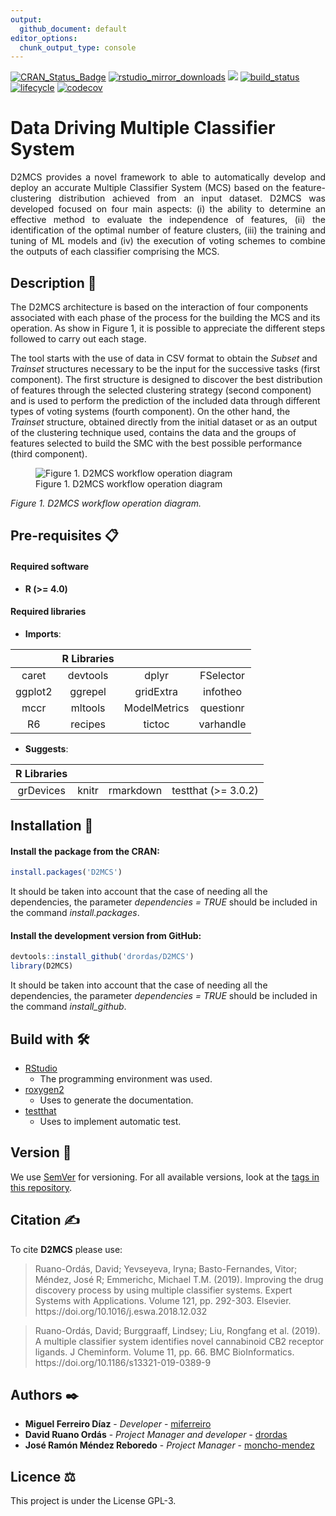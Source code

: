 ```yaml
---
output:
  github_document: default
editor_options: 
  chunk_output_type: console
---
```

[![CRAN_Status_Badge](http://www.r-pkg.org/badges/version/D2MCS)](https://cran.r-project.org/package=D2MCS)
[![rstudio_mirror_downloads](http://cranlogs.r-pkg.org/badges/D2MCS)](https://github.com/metacran/cranlogs.app)
[![](https://cranlogs.r-pkg.org/badges/grand-total/D2MCS)](https://cran.r-project.org/package=D2MCS)
[![build_status](https://travis-ci.com/drordas/D2MCS.svg?branch=develop)](https://travis-ci.com/drordas/D2MCS)
[![lifecycle](https://img.shields.io/badge/lifecycle-maturing-blue.svg)](https://www.tidyverse.org/lifecycle/#maturing)
[![codecov](https://codecov.io/gh/drordas/D2MCS/branch/develop/graph/badge.svg)](https://codecov.io/gh/drordas/D2MCS)

# Data Driving Multiple Classifier System

<div style = "text-align: justify">
D2MCS provides a novel framework to able to automatically develop and deploy an accurate Multiple Classifier System (MCS) based on the feature-clustering distribution achieved from an input dataset. D2MCS was developed focused on four main aspects: (i) the ability to determine an effective method to evaluate the independence of features, (ii) the identification of the optimal number of feature clusters, (iii) the training and tuning of ML models and (iv) the execution of voting schemes to combine the outputs of each classifier comprising the MCS.
</div>

## Description 📄

The D2MCS architecture is based on the interaction of four components associated with each phase of the process for the building the MCS and its operation. As show in Figure 1, it is possible to appreciate the different steps followed to carry out each stage.

The tool starts with the use of data in CSV format to obtain the *Subset* and *Trainset* structures necessary to be the input for the successive tasks (first component). The first structure is designed to discover the best distribution of features through the selected clustering strategy (second component) and is used to perform the prediction of the included data through different types of voting systems (fourth component). On the other hand, the *Trainset* structure, obtained directly from the initial dataset or as an output of the clustering technique used, contains the data and the groups of features selected to build the SMC with the best possible performance (third component).

![Figure 1. D2MCS workflow operation diagram](additional-material/workflow-operation.png)

*Figure 1. D2MCS workflow operation diagram.*

## Pre-requisites 📋

#### Required software

  - **R (\>= 4.0)**

#### Required libraries

  - **Imports**:
  
|         | R Libraries |              |           |
|:-------:|:-----------:|:------------:|:---------:|
| caret   | devtools    | dplyr        | FSelector |
| ggplot2 | ggrepel     | gridExtra    | infotheo  |
| mccr    | mltools     | ModelMetrics | questionr |
| R6      | recipes     | tictoc       | varhandle |

  - **Suggests**:

| R Libraries |       |           |                     |
|:-----------:|:-----:|:---------:|:-------------------:|
| grDevices   | knitr | rmarkdown | testthat (>= 3.0.2) |

## Installation 🔧 

#### Install the package from the CRAN:

``` r
install.packages('D2MCS')
```

It should be taken into account that the case of needing all the dependencies, the parameter *dependencies = TRUE* should be included in the command *install.packages*.

#### Install the development version from GitHub:

``` r
devtools::install_github('drordas/D2MCS')
library(D2MCS)
```

It should be taken into account that the case of needing all the dependencies, the parameter *dependencies = TRUE* should be included in the command *install_github*.

## Build with 🛠️

  - [RStudio](https://www.rstudio.com/) 
    - The programming environment was used.
  - [roxygen2](https://CRAN.R-project.org/package=roxygen2)
    - Uses to generate the documentation.
  - [testthat](https://CRAN.R-project.org/package=testthat)
    - Uses to implement automatic test.

## Version 📌

We use [SemVer](http://semver.org/) for versioning. For all available versions, look at the [tags in this repository](https://github.com/drordas/D2MCS/tags).

## Citation ✍

To cite **D2MCS** please use:

> Ruano-Ordás, David; Yevseyeva, Iryna; Basto-Fernandes, Vitor; Méndez, José R; Emmerichc, Michael T.M.
  (2019). 
> Improving the drug discovery process by using multiple classifier systems.
> Expert Systems with Applications. Volume 121, pp. 292-303.
> Elsevier. https://doi.org/10.1016/j.eswa.2018.12.032

> Ruano-Ordás, David; Burggraaff, Lindsey; Liu, Rongfang et al. (2019).
> A multiple classifier system identifies novel cannabinoid CB2 receptor ligands.
> J Cheminform. Volume 11, pp. 66.
> BMC BioInformatics. https://doi.org/10.1186/s13321-019-0389-9

## Authors ✒️

  - **Miguel Ferreiro Díaz** - *Developer* - [miferreiro](https://github.com/miferreiro)
  - **David Ruano Ordás** - *Project Manager and developer* - [drordas](https://github.com/drordas)
  - **José Ramón Méndez Reboredo** - *Project Manager* - [moncho-mendez](https://github.com/moncho-mendez)

## Licence ⚖

This project is under the License GPL-3.
